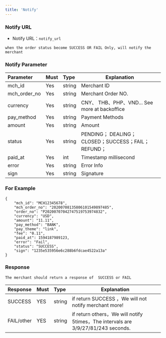 ```yaml
---
title: 'Notify'
---
```


### Notify URL

* Notify URL：`notify_url`

`when the order status become SUCCESS OR FAIL Only, will notify the merchant`

### Notify Parameter

| Parameter | Must    | Type  |  Explanation  |
|:--------------|:---|:-------|--------------------------------------------|
| mch_id        |Yes  | string | Merchant ID                                        |
| mch_order_no  |Yes  | string | Merchant Order NO.                                        |
| currency      |Yes  | string | CNY、 THB、PHP、VND... See more at backoffice      |
| pay_method    |Yes  | string | Payment Methods                      |
| amount        |Yes  | string | Amount                      |
| status        |Yes  | string | PENDING； DEALING；CLOSED；SUCCESS；FAIL；REFUND；|
| paid_at       |Yes  | int    | Timestamp millisecond                    |
| error         |Yes  | string | Error Info                                    |
| sign          |Yes  | string | Signature                                         |


### For Example

```
{
	"mch_id": "MCH12345678",
	"mch_order_no": "20200708135806101549897485",
	"order_no": "P20200707042747519753974832",
	"currency": "USD",
	"amount": "11.11",
	"pay_method": "BANK",
	"pay_theme": "link",
	"fee": "0.11",
	"paid_at": 1594187989123,
	"error": "Fail",
	"status": "SUCCESS",
	"sign": "1235e535956e6c288b6fdcae4522a13a"
}

```


### Response
`The merchant should return a response of  SUCCESS or FAIL`

| Response | Must    | Type  |  Explanation  |
|:----    |:---|:----- |-----   |
|SUCCESS |YES  |string | if return SUCCESS ，We will not notify merchant more!  |
|FAIL/other |YES  |string | if return others，We will notify 5times，The intervals are 3/9/27/81/243 seconds.|
